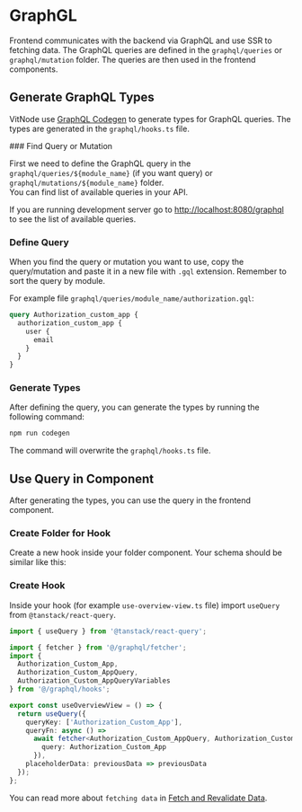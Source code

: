 
# GraphGL

Frontend communicates with the backend via GraphQL and use SSR to fetching data. The GraphQL queries are defined in the `graphql/queries` or `graphql/mutation` folder. The queries are then used in the frontend components.

## Generate GraphQL Types

VitNode use [GraphQL Codegen](https://the-guild.dev/graphql/codegen) to generate types for GraphQL queries. The types are generated in the `graphql/hooks.ts` file.

<Steps>
### Find Query or Mutation

First we need to define the GraphQL query in the `graphql/queries/${module_name}` (if you want query) or `graphql/mutations/${module_name}` folder.  
You can find list of available queries in your API.

If you are running development server go to [http://localhost:8080/graphql](http://localhost:8080/graphql) to see the list of available queries.

### Define Query

When you find the query or mutation you want to use, copy the query/mutation and paste it in a new file with `.gql` extension. Remember to sort the query by module.

For example file `graphql/queries/module_name/authorization.gql`:

```graphql
query Authorization_custom_app {
  authorization_custom_app {
    user {
      email
    }
  }
}
```

### Generate Types

After defining the query, you can generate the types by running the following command:

```bash
npm run codegen
```

The command will overwrite the `graphql/hooks.ts` file.

</Steps>

## Use Query in Component

After generating the types, you can use the query in the frontend component.

<Steps>

### Create Folder for Hook

Create a new hook inside your folder component. Your schema should be similar like this:

<FileTree>
  <FileTree.Folder name="hooks" defaultOpen>
    <FileTree.Folder name="module_name" defaultOpen>
      <FileTree.Folder name="overview" defaultOpen>
        <FileTree.File name="use-overview-view.ts" />
      </FileTree.Folder>
    </FileTree.Folder>
  </FileTree.Folder>
</FileTree>

### Create Hook

Inside your hook (for example `use-overview-view.ts` file) import `useQuery` from `@tanstack/react-query`.

```ts
import { useQuery } from '@tanstack/react-query';

import { fetcher } from '@/graphql/fetcher';
import {
  Authorization_Custom_App,
  Authorization_Custom_AppQuery,
  Authorization_Custom_AppQueryVariables
} from '@/graphql/hooks';

export const useOverviewView = () => {
  return useQuery({
    queryKey: ['Authorization_Custom_App'],
    queryFn: async () =>
      await fetcher<Authorization_Custom_AppQuery, Authorization_Custom_AppQueryVariables>({
        query: Authorization_Custom_App
      }),
    placeholderData: previousData => previousData
  });
};
```

You can read more about `fetching data` in [Fetch and Revalidate Data](/frontend/fetch).

</Steps>
